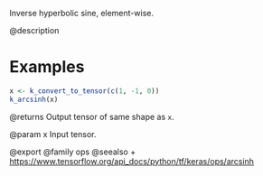 Inverse hyperbolic sine, element-wise.

@description

# Examples
```r
x <- k_convert_to_tensor(c(1, -1, 0))
k_arcsinh(x)
```

@returns
Output tensor of same shape as `x`.

@param x Input tensor.

@export
@family ops
@seealso
+ <https://www.tensorflow.org/api_docs/python/tf/keras/ops/arcsinh>
